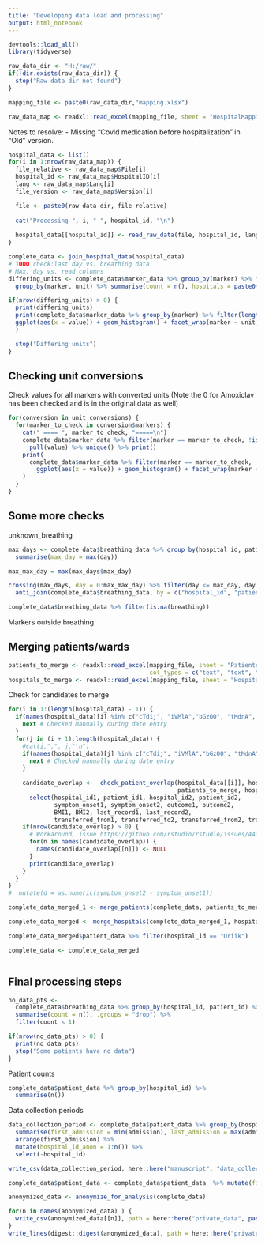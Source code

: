 ```yaml
---
title: "Developing data load and processing"
output: html_notebook
---
```


```r
devtools::load_all()
library(tidyverse)
```



```r
raw_data_dir <- "H:/raw/"
if(!dir.exists(raw_data_dir)) {
  stop("Raw data dir not found")
}

mapping_file <- paste0(raw_data_dir,"mapping.xlsx")

raw_data_map <- readxl::read_excel(mapping_file, sheet = "HospitalMapping") %>% filter(!is.na(File))
```


Notes to resolve:
- Missing "Covid medication before hospitalization" in "Old" version.

```r
hospital_data <- list()
for(i in 1:nrow(raw_data_map)) {
  file_relative <- raw_data_map$File[i]
  hospital_id <- raw_data_map$HospitalID[i]
  lang <- raw_data_map$Lang[i]
  file_version <- raw_data_map$Version[i]

  file <- paste0(raw_data_dir, file_relative)
  
  cat("Processing ", i, "-", hospital_id, "\n")
  
  hospital_data[[hospital_id]] <- read_raw_data(file, hospital_id, lang, file_version)
}

```

```r
complete_data <- join_hospital_data(hospital_data)
# TODO check:last day vs. breathing data
# MAx. day vs. read columns
differing_units <- complete_data$marker_data %>% group_by(marker) %>% filter(length(unique(unit)) > 1) %>% 
  group_by(marker, unit) %>% summarise(count = n(), hospitals = paste0(unique(hospital_id), collapse = ","), .groups = "drop")

if(nrow(differing_units) > 0) {
  print(differing_units)
  print(complete_data$marker_data %>% group_by(marker) %>% filter(length(unique(unit)) > 1, !is.na(value)) %>% 
  ggplot(aes(x = value)) + geom_histogram() + facet_wrap(marker ~ unit, scales = "free")
  )

  stop("Differing units")
}

```

## Checking unit conversions

Check values for all markers with converted units (Note the 0 for Amoxiclav has been checked and is in the original data as well)

```r
for(conversion in unit_conversions) {
  for(marker_to_check in conversion$markers) {
    cat(" ==== ", marker_to_check, "=====\n")
    complete_data$marker_data %>% filter(marker == marker_to_check, !is.na(value)) %>% 
      pull(value) %>% unique() %>% print()
    print(
      complete_data$marker_data %>% filter(marker == marker_to_check, !is.na(value)) %>% 
        ggplot(aes(x = value)) + geom_histogram() + facet_wrap(marker ~ unit, scales = "free")
    )
  }
}
```



## Some more checks

unknown_breathing

```r
max_days <- complete_data$breathing_data %>% group_by(hospital_id, patient_id) %>%
  summarise(max_day = max(day))

max_max_day = max(max_days$max_day)

crossing(max_days, day = 0:max_max_day) %>% filter(day <= max_day, day >= 0) %>%
  anti_join(complete_data$breathing_data, by = c("hospital_id", "patient_id", "day"))

complete_data$breathing_data %>% filter(is.na(breathing)) 
```

Markers outside breathing


## Merging patients/wards


```r
patients_to_merge <- readxl::read_excel(mapping_file, sheet = "PatientsToMerge", 
                                        col_types = c("text", "text", "text", "text", "text", "numeric", "text"))
hospitals_to_merge <- readxl::read_excel(mapping_file, sheet = "HospitalsToMerge")
```


Check for candidates to merge

```r
for(i in 1:(length(hospital_data) - 1)) {
  if(names(hospital_data)[i] %in% c("cTdij", "iVMlA","bGzOO", "tMdnA", "nDINR", "vQNDS")) {
    next # Checked manually during date entry
  }
  for(j in (i + 1):length(hospital_data)) {
    #cat(i,",", j,"\n")
    if(names(hospital_data)[j] %in% c("cTdij", "iVMlA","bGzOO", "tMdnA", "nDINR","vQNDS")) {
      next # Checked manually during date entry
    }
    
    candidate_overlap <-  check_patient_overlap(hospital_data[[i]], hospital_data[[j]], 
                                                patients_to_merge, hospitals_to_merge) %>% 
      select(hospital_id1, patient_id1, hospital_id2, patient_id2, 
             symptom_onset1, symptom_onset2, outcome1, outcome2, 
             BMI1, BMI2, last_record1, last_record2,
             transferred_from1, transferred_to2, transferred_from2, transferred_to1) 
    if(nrow(candidate_overlap) > 0) {
      # Workaround, issue https://github.com/rstudio/rstudio/issues/4439
      for(n in names(candidate_overlap)) {
        names(candidate_overlap[[n]]) <- NULL
      }
      print(candidate_overlap)
    }
  }
}
#  mutate(d = as.numeric(symptom_onset2 - symptom_onset1))
```


```r
complete_data_merged_1 <- merge_patients(complete_data, patients_to_merge)
```

```r
complete_data_merged <- merge_hospitals(complete_data_merged_1, hospitals_to_merge)

complete_data_merged$patient_data %>% filter(hospital_id == "Oriik")


```

```r
complete_data <- complete_data_merged
```


```r
```


## Final processing steps

```r
no_data_pts <- 
  complete_data$breathing_data %>% group_by(hospital_id, patient_id) %>%
  summarise(count = n(), .groups = "drop") %>%
  filter(count < 1)

if(nrow(no_data_pts) > 0) {
  print(no_data_pts)
  stop("Some patients have no data")
}
```

Patient counts

```r
complete_data$patient_data %>% group_by(hospital_id) %>%
  summarise(n())
```
Data collection periods

```r
data_collection_period <- complete_data$patient_data %>% group_by(hospital_id) %>%
  summarise(first_admission = min(admission), last_admission = max(admission), .groups = "drop") %>%
  arrange(first_admission) %>%
  mutate(hospital_id_anon = 1:n()) %>% 
  select(-hospital_id)

write_csv(data_collection_period, here::here("manuscript", "data_collection_period.csv"))
```


```r
complete_data$patient_data <- complete_data$patient_data  %>% mutate(first_wave = admission < lubridate::ymd("2020-09-01"))
```


```r
anonymized_data <- anonymize_for_analysis(complete_data)
```

```r
for(n in names(anonymized_data) ) {
  write_csv(anonymized_data[[n]], path = here::here("private_data", paste0(n,".csv")))
}
write_lines(digest::digest(anonymized_data), path = here::here("private_data", "data_revision.txt"))
```

